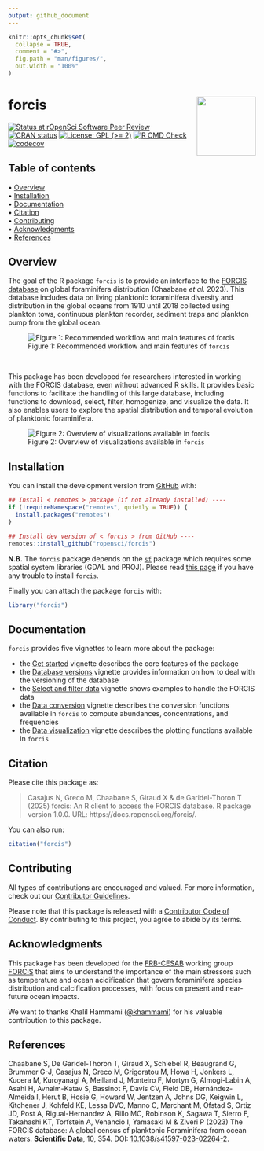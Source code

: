 ```yaml
---
output: github_document
---
```


<!-- README.md is generated from README.Rmd. Please edit that file -->


```r
knitr::opts_chunk$set(
  collapse = TRUE,
  comment = "#>",
  fig.path = "man/figures/",
  out.width = "100%"
)
```







forcis <img src="man/figures/logo.png" height="120px" align="right" style="float:right; height:120px;"/>
=========================================================

<!-- badges: start -->
[![Status at rOpenSci Software Peer Review](https://badges.ropensci.org/660_status.svg)](https://github.com/ropensci/software-review/issues/660)
[![CRAN status](https://www.r-pkg.org/badges/version/forcis)](https://CRAN.R-project.org/package=forcis)
[![License: GPL (>= 2)](https://img.shields.io/badge/License-GPL%20%28%3E%3D%202%29-blue.svg)](https://choosealicense.com/licenses/gpl-2.0/)
[![R CMD Check](https://github.com/ropensci/forcis/actions/workflows/R-CMD-check.yaml/badge.svg)](https://github.com/ropensci/forcis/actions/workflows/R-CMD-check.yaml)
[![codecov](https://codecov.io/gh/ropensci/forcis/branch/master/graph/badge.svg)](https://codecov.io/gh/ropensci/forcis)
<!-- badges: end -->


## Table of contents

<p align="left">
  • <a href="#overview">Overview</a><br>
  • <a href="#installation">Installation</a><br>
  • <a href="#documentation">Documentation</a><br>
  • <a href="#citation">Citation</a><br>
  • <a href="#contributing">Contributing</a><br>
  • <a href="#acknowledgments">Acknowledgments</a><br>
  • <a href="#references">References</a>
</p>



## Overview

The goal of the R package `forcis` is to provide an interface to the [FORCIS database](https://zenodo.org/doi/10.5281/zenodo.7390791) on global foraminifera distribution (Chaabane _et al._ 2023). This database includes data on living planktonic foraminifera diversity and distribution in the global oceans from 1910 until 2018 collected using plankton tows, continuous plankton recorder, sediment traps and plankton pump from the global ocean.

![Figure 1: Recommended workflow and main features of `forcis`](man/figures/workflow.png)

<br/>

This package has been developed for researchers interested in working with the FORCIS database, even without advanced R skills. It provides basic functions to facilitate the handling of this large database, including functions to download, select, filter, homogenize, and visualize the data. It also enables users to explore the spatial distribution and temporal evolution of planktonic foraminifera.


![Figure 2: Overview of visualizations available in `forcis`](man/figures/visualization.png)

## Installation

You can install the development version from [GitHub](https://github.com/) with:

```r
## Install < remotes > package (if not already installed) ----
if (!requireNamespace("remotes", quietly = TRUE)) {
  install.packages("remotes")
}

## Install dev version of < forcis > from GitHub ----
remotes::install_github("ropensci/forcis")
```

**N.B.** The `forcis` package depends on the [`sf`](https://r-spatial.github.io/sf/) package which requires some spatial system libraries (GDAL and PROJ). Please read [this page](https://github.com/r-spatial/sf?tab=readme-ov-file#installing) if you have any trouble to install `forcis`.


Finally you can attach the package `forcis` with:

```r
library("forcis")
```


## Documentation

`forcis` provides five vignettes to learn more about the package:

- the [Get started](https://docs.ropensci.org/forcis/articles/forcis.html) vignette describes the core features of the package
- the [Database versions](https://docs.ropensci.org/forcis/articles/database-versions.html) vignette provides information on how to deal with the versioning of the database
- the [Select and filter data](https://docs.ropensci.org/forcis/articles/select-and-filter-data.html) vignette shows examples to handle the FORCIS data
- the [Data conversion](https://docs.ropensci.org/forcis/articles/data-conversion.html) vignette describes the conversion functions available in `forcis` to compute abundances, concentrations, and frequencies
- the [Data visualization](https://docs.ropensci.org/forcis/articles/data-visualization.html) vignette describes the plotting functions available in `forcis`




## Citation

Please cite this package as: 

> Casajus N, Greco M, Chaabane S, Giraud X & de Garidel-Thoron T (2025) forcis: An R client to access the FORCIS database. R package version 1.0.0. URL: https://docs.ropensci.org/forcis/.

You can also run:

```r
citation("forcis")
```



## Contributing

All types of contributions are encouraged and valued. For more information, check out our [Contributor Guidelines](https://github.com/ropensci/forcis/blob/main/CONTRIBUTING.md).

Please note that this package is released with a [Contributor
Code of Conduct](https://ropensci.org/code-of-conduct/). 
By contributing to this project, you agree to abide by its terms.



## Acknowledgments

This package has been developed for the [FRB-CESAB](https://www.fondationbiodiversite.fr/en/about-the-foundation/le-cesab/) working group [FORCIS](https://www.fondationbiodiversite.fr/en/the-frb-in-action/programs-and-projects/le-cesab/forcis/) that aims to understand the importance of the main stressors such as temperature and ocean acidification that govern foraminifera species distribution and calcification processes, with focus on present and near-future ocean impacts. 

We want to thanks Khalil Hammami ([@khammami](https://github.com/khammami)) for his valuable contribution to this package.



## References

Chaabane S, De Garidel-Thoron T, Giraud X, Schiebel R, Beaugrand G, Brummer G-J, Casajus N, Greco M, Grigoratou M, Howa H, Jonkers L, Kucera M, Kuroyanagi A, Meilland J, Monteiro F, Mortyn G, Almogi-Labin A, Asahi H, Avnaim-Katav S, Bassinot F, Davis CV, Field DB, Hernández-Almeida I, Herut B, Hosie G, Howard W, Jentzen A, Johns DG, Keigwin L, Kitchener J, Kohfeld KE, Lessa DVO, Manno C, Marchant M, Ofstad S, Ortiz JD, Post A, Rigual-Hernandez A, Rillo MC, Robinson K, Sagawa T, Sierro F, Takahashi KT, Torfstein A, Venancio I, Yamasaki M & Ziveri P (2023) The FORCIS database: A global census of planktonic Foraminifera from ocean waters. **Scientific Data**, 10, 354.
DOI: [10.1038/s41597-023-02264-2](https://doi.org/10.1038/s41597-023-02264-2). 
